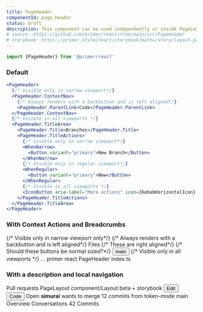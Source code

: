 ```yaml
---
title: PageHeader
componentId: page_header
status: Draft
description: This component can be used independently or inside PageLayout.Header. It helps provide structure and responsive aspects to the Header component.
# source: https://github.com/primer/react/tree/main/src/PageHeader
# storybook: https://primer.style/react/storybook?path=/story/layout-pageheader--default
---
```


```js
import {PageHeader} from '@primer/react'
```

### Default

```jsx live
<PageHeader>
  {/* Visible only in narrow viewport*/}
  <PageHeader.ContextNav>
    {/* Always renders with a backbutton and is left aligned*/}
    <PageHeader.ParentLink>Code</PageHeader.ParentLink>
  </PageHeader.ContextNav>
  {/* Visible in all viewports */}
  <PageHeader.TitleArea>
    <PageHeader.Title>Branches</PageHeader.Title>
    <PageHeader.TitleActions>
      {/* Visible only in narrow viewport*/}
      <WhenNarrow>
        <Button variant="primary">New Branch</Button>
      </WhenNarrow>
      {/* Visible only in regular viewport*/}
      <WhenRegular>
        <Button variant="primary">New</Button>
      </WhenRegular>
      {/* Visible in all viewports */}
      <IconButton aria-label="More actions" icon={KebabHorizontalIcon} />
    </PageHeader.TitleActions>
  </PageHeader.TitleArea>
</PageHeader>
```

### With Context Actions and Breadcrumbs

<PageHeader>
  {/* Visible only in narrow viewport only*/}
  <PageHeader.ContextNav>
    {/* Always renders with a backbutton and is left aligned*/}
    <PageHeader.ParentLink>Files</PageHeader.ParentLink>
    {/* These are right aligned*/}
    <PageHeader.ContextNavActions>
      {/* Should these buttons be normal sized?*/}
      <Button size="small" leadingIcon={GitBranchIcon} trailingIcon={ChevronDownIcon} variant="outline">
        main
      </Button>
      <IconButton size="small" aria-label="More actions" icon={KebabHorizontalIcon} />
    </PageHeader.ContextNavActions>
  </PageHeader.ContextNav>
  {/* Visible only in all viewports */}
  <PageHeader.TitleArea>
    <PageHeader.Title>
      <Breadcrumbs>
        <Breadcrumbs.Item href="/">...</Breadcrumbs.Item>
        <Breadcrumbs.Item href="/primer">primer</Breadcrumbs.Item>
        <Breadcrumbs.Item href="/primer/react">react</Breadcrumbs.Item>
        <Breadcrumbs.Item href="/primer/react/PageHeader">PageHeader</Breadcrumbs.Item>
        <Breadcrumbs.Item href="/primer/react/PageHeader/index.ts" selected>
          index.ts
        </Breadcrumbs.Item>
      </Breadcrumbs>
    </PageHeader.Title>
  </PageHeader.TitleArea>
</PageHeader>

### With a description and local navigation

<PageHeader>
  <PageHeader.ContextNav>
    <PageHeader.ParentLink>Pull requests</PageHeader.ParentLink>
  </PageHeader.ContextNav>
  <PageHeader.TitleArea>
    <PageHeader.Title>PageLayout component/Layout beta + storybook</PageHeader.Title>
    <PageHeader.TitleActions>
      <Button>Edit</Button>
      <Button leadingIcon={CodeIcon} trailingIcon={ChevronDownIcon}>
        Code
      </Button>
    </PageHeader.TitleActions>
  </PageHeader.TitleArea>
  <PageHeader.Description>
    <StateLabel status="issueOpened">Open</StateLabel>
    <Box sx={{display: 'inline-flex'}}>
      <WhenRegular>
        <Box>
          <b>simurai</b> wants to merge 12 commits from
        </Box>
      </WhenRegular>
      <Box>
        <Token>token-mode</Token>
        <ArrowRightIcon />
        <Token>main</Token>
      </Box>
    </Box>
  </PageHeader.Description>
  <PageHeader.LocalNav>
    <UnderlineNav>
      <UnderlineNav.Link>Overview</UnderlineNav.Link>
      <UnderlineNav.Link leadingIcon={CommentDiscussionIcon}>
        Conversations
        <CounterLabel sx={{ml: 2}}>42</CounterLabel>
      </UnderlineNav.Link>
      <UnderlineNav.Link leadingIcon={GitCommitIcon}>Commits</UnderlineNav.Link>
    </UnderlineNav>
  </PageHeader.LocalNav>
</PageHeader>

